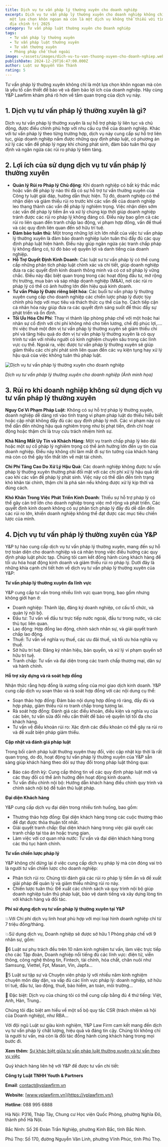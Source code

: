 ```yaml
---
title: Dịch vụ tư vấn pháp lý thường xuyên cho doanh nghiệp
excerpt: Dịch vụ tư vấn pháp lý thường xuyên cho doanh nghiệp không chỉ còn là
  một lựa chọn khôn ngoan mà còn là một dịch vụ không thể thiếu với tình hình
  địa chính trị 2025
category: Tư vấn pháp luật thường xuyên cho Doanh nghiệp
tags:
  - Tư vấn pháp lý thường xuyên
  - Tư vấn pháp luật thường xuyên
  - Tư vấn thường xuyên
  - Phòng pháp chế thuê ngoài
image: ~/assets/images/dich-vu-tu-van-thuong-xuyen-cho-doanh-nghiep.webp
publishDate: 2024-12-29T16:47:00.000Z
author: Luật sư Nguyễn Văn Thành
rating: 5
---
```

Tư vấn pháp lý thường xuyên không chỉ là một lựa chọn khôn ngoan mà còn là yếu tố cần thiết để bảo vệ và đảm bảo lợi ích của doanh nghiệp. Hãy cùng Y&P Lawfirm khám phá rõ hơn về tầm quan trọng của dịch vụ này.

## 1. Dịch vụ tư vấn pháp lý thường xuyên là gì?

Dịch vụ tư vấn pháp lý thường xuyên là sự hỗ trợ pháp lý liên tục và chủ động, được điều chỉnh phù hợp với nhu cầu cụ thể của doanh nghiệp. Khác với tư vấn pháp lý theo từng trường hợp, dịch vụ này cung cấp sự hỗ trợ liên tục, giúp doanh nghiệp nắm được những quy định pháp luật, có phương án xử lý các vấn đề pháp lý ngay khi chúng phát sinh, đảm bảo tuân thủ quy định và ngăn ngừa các rủi ro pháp lý tiềm tàng.

## 2. Lợi ích của sử dụng dịch vụ tư vấn pháp lý thường xuyên

* **Quản lý Rủi ro Pháp lý Chủ động**: Khi doanh nghiệp có bất kỳ thắc mắc hoặc vấn đề pháp lý nào thì đã có sự hỗ trợ tư vấn thường xuyên của Công ty luật giải đáp, hướng dẫn thực hiện. Từ đó, doanh nghiệp có thể nhận diện và giảm thiểu rủi ro trước khi các vấn đề của doanh nghiệp leo thang thành các vấn đề pháp lý nghiêm trọng. Việc nhận diện sớm các vấn đề pháp lý tiềm ẩn và xử lý chúng kịp thời giúp doanh nghiệp tránh được các rủi ro pháp lý không đáng có. Điều này bao gồm cả các rủi ro liên quan đến tranh chấp lao động, vi phạm hợp đồng, vấn đề thuế và các quy định liên quan đến sở hữu trí tuệ.
* **Đảm bảo tuân thủ**: Một trong những lợi ích lớn nhất của việc tư vấn pháp lý thường xuyên là đảm bảo doanh nghiệp luôn tuân thủ đầy đủ các quy định pháp luật hiện hành. Điều này giúp ngăn ngừa các tranh chấp pháp lý không đáng có, từ đó bảo vệ quyền lợi và danh tiếng của doanh nghiệp.
* **Hỗ Trợ Quyết Định Kinh Doanh**: Các luật sư tư vấn pháp lý có thể cung cấp những phân tích pháp luật chính xác và chi tiết, giúp doanh nghiệp đưa ra các quyết định kinh doanh thông minh và có cơ sở pháp lý vững chắc. Điều này đặc biệt quan trọng trong các hoạt động đầu tư, mở rộng thị trường, mua bán và sáp nhập doanh nghiệp (M&A), nơi các rủi ro pháp lý có thể có ảnh hưởng lớn đến hiệu quả kinh doanh.
* **Tư vấn Pháp lý Được riêng biệt hóa**: Các buổi tư vấn pháp lý thường xuyên cung cấp cho doanh nghiệp các chiến lược pháp lý được tùy chỉnh phù hợp với mục tiêu và thách thức cụ thể của họ. Cách tiếp cận cá nhân hóa này giúp đưa ra các quyết định sáng suốt để thúc đẩy sự phát triển và ổn định.
* **Tối Ưu Hóa Chi Phí**: Thay vì thành lập phòng pháp chế với một hoặc hai nhân sự cố định với chi phí không nhỏ cho tiền lương, chế độ phúc lợi,…. thì việc thuê một đơn vị tư vấn pháp lý thường xuyên sẽ giảm thiểu chi phí và tăng hiệu quả do đơn vị tư vấn pháp lý thường xuyên là có quy trình tư vấn với nhiều người có kinh nghiệm chuyên sâu trong các lĩnh vực cụ thể.  Ngoài ra, việc được tư vấn pháp lý thường xuyên sẽ giúp giảm thiểu các chi phí phát sinh liên quan đến các vụ kiện tụng hay xử lý hậu quả của việc không tuân thủ pháp luật.

![Dịch vụ tư vấn pháp lý thường xuyên cho doanh nghiệp](~/assets/images/tu-van-phap-ly-thuong-xuyen.jpg "Dịch vụ tư vấn pháp lý thường xuyên cho doanh nghiệp")

*Dịch vụ tư vấn pháp lý thường xuyên cho doanh nghiệp (Ảnh minh họa)*

## 3. Rủi ro khi doanh nghiệp không sử dụng dịch vụ tư vấn pháp lý thường xuyên

**Nguy Cơ Vi Phạm Pháp Luật**: Không có sự hỗ trợ pháp lý thường xuyên, doanh nghiệp dễ dàng rơi vào tình trạng vi phạm pháp luật do thiếu hiểu biết hoặc cập nhật không đầy đủ các quy định pháp lý mới. Các vi phạm này có thể dẫn đến những hậu quả nghiêm trọng như bị phạt tiền, đình chỉ hoạt động hoặc thậm chí là truy cứu trách nhiệm hình sự.

**Khả Năng Mất Uy Tín và Khách Hàng**: Một vụ tranh chấp pháp lý kéo dài hoặc một sự cố pháp lý nghiêm trọng có thể ảnh hưởng lớn đến uy tín của doanh nghiệp. Điều này không chỉ làm mất đi sự tin tưởng của khách hàng mà còn có thể gây tổn thất lớn về mặt tài chính.

**Chi Phí Tăng Cao Do Xử Lý Hậu Quả**: Các doanh nghiệp không được tư vấn pháp lý thường xuyên thường phải đối mặt với các chi phí xử lý hậu quả rất cao khi các vấn đề pháp lý phát sinh. Việc này có thể dẫn đến tình trạng khó khăn tài chính, thậm chí là phá sản nếu không được xử lý kịp thời và đúng cách.

**Khó Khăn Trong Việc Phát Triển Kinh Doanh**: Thiếu sự hỗ trợ pháp lý có thể gây cản trở lớn cho doanh nghiệp trong việc mở rộng và phát triển. Các quyết định kinh doanh không có sự phân tích pháp lý đầy đủ dễ dẫn đến các rủi ro lớn, khiến doanh nghiệp không thể đạt được các mục tiêu chiến lược của mình.

## 4. Dịch vụ tư vấn pháp lý thường xuyên của Y&P

Y&P tự hào cung cấp dịch vụ tư vấn pháp lý thường xuyên, mang đến sự hỗ trợ toàn diện cho doanh nghiệp và cá nhân trong việc điều hướng các quy định pháp luật phức tạp. Chúng tôi cam kết đồng hành cùng khách hàng để tối ưu hóa hoạt động kinh doanh và giảm thiểu rủi ro pháp lý. Dưới đây là những khía cạnh chi tiết hơn về dịch vụ tư vấn pháp lý thường xuyên của Y&P:

**Tư vấn pháp lý thường xuyên đa lĩnh vực**

Y&P cung cấp tư vấn trong nhiều lĩnh vực quan trọng, bao gồm nhưng không giới hạn ở:

* Doanh nghiệp: Thành lập, đăng ký doanh nghiệp, cơ cấu tổ chức, và quản lý nội bộ.
* Đầu tư: Tư vấn về đầu tư trực tiếp nước ngoài, đầu tư trong nước, và các thủ tục liên quan.
* Lao động: Hợp đồng lao động, chính sách nhân sự, và giải quyết tranh chấp lao động.
* Thuế: Tư vấn về nghĩa vụ thuế, các ưu đãi thuế, và tối ưu hóa nghĩa vụ thuế.
* Sở hữu trí tuệ: Đăng ký nhãn hiệu, bản quyền, và xử lý vi phạm quyền sở hữu trí tuệ.
* Tranh chấp: Tư vấn và đại diện trong các tranh chấp thương mại, dân sự và hành chính.

**Hỗ trợ xây dựng và rà soát hợp đồng**

Nhận thức rằng hợp đồng là xương sống của mọi giao dịch kinh doanh. Y&P cung cấp dịch vụ soạn thảo và rà soát hợp đồng với các nội dung cụ thể:

* Soạn thảo hợp đồng: Đảm bảo nội dung hợp đồng rõ ràng, đầy đủ và hợp pháp, giảm thiểu rủi ro tranh chấp trong tương lai.
* Rà soát hợp đồng: Đánh giá các điều khoản, điều kiện và nghĩa vụ của các bên, tư vấn sửa đổi nếu cần thiết để bảo vệ quyền lợi tối đa cho khách hàng.
* Tư vấn về điều khoản rủi ro: Xác định các điều khoản có thể gây ra rủi ro và đề xuất biện pháp giảm thiểu.

**Cập nhật và đánh giá pháp luật**

Trong bối cảnh pháp luật thường xuyên thay đổi, việc cập nhật kịp thời là rất quan trọng, do đó, hoạt động tư vấn pháp lý thường xuyên của Y&P sẵn sàng giúp khách hàng theo dõi sự thay đổi trong pháp luật thông qua:

* Báo cáo định kỳ: Cung cấp thông tin về các quy định pháp luật mới và các thay đổi có thể ảnh hưởng đến hoạt động kinh doanh.
* Tư vấn điều chỉnh nội bộ: Hướng dẫn khách hàng điều chỉnh quy trình và chính sách nội bộ để tuân thủ luật pháp.

**Đại diện Khách hàng**

Y&P cung cấp dịch vụ đại diện trong nhiều tình huống, bao gồm:

* Thương thảo hợp đồng: Đại diện khách hàng trong các cuộc thương thảo để đạt được thỏa thuận tốt nhất.
* Giải quyết tranh chấp: Đại diện khách hàng trong việc giải quyết các tranh chấp tại tòa án hoặc trung gian.
* Làm việc với cơ quan nhà nước: Tư vấn và đại diện khách hàng trong các thủ tục hành chính.

**Tư vấn chiến lược pháp lý**

Y&P không chỉ dừng lại ở việc cung cấp dịch vụ pháp lý mà còn đóng vai trò là người tư vấn chiến lược cho doanh nghiệp:

* Phân tích rủi ro: Chúng tôi đánh giá các rủi ro pháp lý tiềm ẩn và đề xuất giải pháp để quản lý và giảm thiểu những rủi ro này.
* Chiến lược tuân thủ: Đề xuất các chính sách và quy trình nội bộ giúp doanh nghiệp tuân thủ pháp luật, bảo vệ danh tiếng và xây dựng lòng tin với khách hàng và đối tác.

**Phí sử dụng dịch vụ tư vấn pháp lý thường xuyên tại Y&P**

💥Với Chi phí dịch vụ linh hoạt phù hợp với mọi loại hình doanh nghiệp chỉ từ 7 triệu đồng/tháng.

💥Sử dụng dịch vụ, Doanh nghiệp sẽ được sở hữu 1 Phòng pháp chế với 9 nhân sự, gồm:

🔑6 Luật sư phụ trách đều trên 10 năm kinh nghiệm tư vấn, làm việc trực tiếp cho các Tập đoàn, Doanh nghiệp nổi tiếng đủ các lĩnh vực: điện tử, viễn thông, công nghệ thông tin, Fintech, tài chính, hóa chất, chăn nuôi như Samsung, Viettel, Fpt, Masan, Vin, Japfa...

🔑5 Luật sư tập sự và Chuyên viên pháp lý với nhiều năm kinh nghiệm chuyên môn dày dặn, va vấp đủ các lĩnh vực pháp lý: doanh nghiệp, sở hữu trí tuệ, đầu tư, lao động, thuế, bảo hiểm, an toàn, môi trường...

🔑 Đặc biệt: Dịch vụ của chúng tôi có thể cung cấp bằng đủ 4 thứ tiếng: Việt, Anh, Hàn, Trung..

Chúng tôi đặc biệt am hiểu về một số bộ quy tắc CSR (trách nhiệm xã hội của Doanh nghiệp), như RBA...

Với đội ngũ Luật sư giàu kinh nghiệm, Y&P Law Firm cam kết mang đến dịch vụ tư vấn pháp lý chất lượng, hiệu quả và đáng tin cậy. Chúng tôi không chỉ là người tư vấn, mà còn là đối tác đồng hành cùng khách hàng trong mọi bước đi.

**Xem thêm:** [Sự khác biệt giữa tư vấn pháp luật thường xuyên và tư vấn theo vụ việc](https://vinhphuclawyers.vn/kien-thuc-phap-ly/doanh-nghiep-va-dau-tu-nuoc-ngoai/su-khac-biet-giua-tu-van-phap-luat-thuong-xuyen-va-tu-van-phap-luat-theo-vu-viec-35849.htm)

Quý khách hàng liên hệ với Y&P để được tư vấn chi tiết:

**Công ty Luật TNHH Youth & Partners**

**Email**: contact@yplawfirm.vn

**Website**: [www.yplawfirm.vn](https://yplawfirm.vn/)

**Hotline**: 088 995 6888

Hà Nội: P316, Tháp Tây, Chung cư Học viện Quốc Phòng, phường Nghĩa Đô, thành phố Hà Nội.

Bắc Ninh: Số 26 Đoàn Trần Nghiệp, phường Kinh Bắc, tỉnh Bắc Ninh.

Phú Thọ: Số 170, đường Nguyễn Văn Linh, phường Vĩnh Phúc, tỉnh Phú Thọ.
